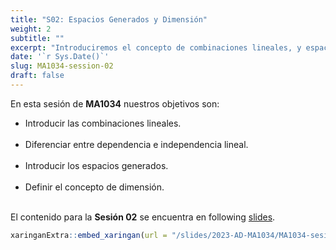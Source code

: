 ```yaml
---
title: "S02: Espacios Generados y Dimensión"
weight: 2
subtitle: ""
excerpt: "Introduciremos el concepto de combinaciones lineales, y espacios generados; para finalizar con la descripción de la dimensión de un espacio vectorial"
date: '`r Sys.Date()`'
slug: MA1034-session-02
draft: false
---
```


En esta sesión de **MA1034** nuestros objetivos son:


* Introducir las combinaciones lineales. <br/><br/>
* Diferenciar entre dependencia e independencia lineal. <br/><br/>
* Introducir los espacios generados. <br/><br/>
* Definir el concepto de dimensión. <br/><br/>


El contenido para la **Sesión 02** se encuentra en following [slides](/slides/2023-AD-MA1034/MA1034-sesion-02).

```r
xaringanExtra::embed_xaringan(url = "/slides/2023-AD-MA1034/MA1034-sesion-02", ratio = "4:3")
```